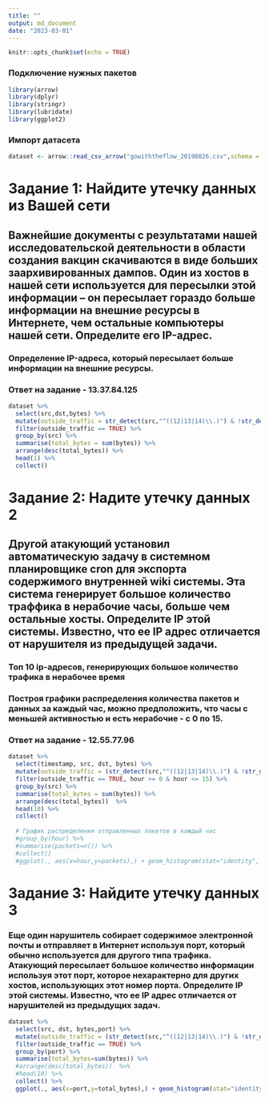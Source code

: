 ```yaml
---
title: ""
output: md_document
date: "2023-03-01"
---
```


```r
knitr::opts_chunk$set(echo = TRUE)
```

### Подключение нужных пакетов

```r
library(arrow)
library(dplyr)
library(stringr)
library(lubridate)
library(ggplot2)
```

### Импорт датасета

```r
dataset <- arrow::read_csv_arrow("gowiththeflow_20190826.csv",schema = schema(timestamp=int64(),src=utf8(),dst=utf8(),port=uint32(),bytes=uint32())) %>% collect()
```

# Задание 1: Найдите утечку данных из Вашей сети

## Важнейшие документы с результатами нашей исследовательской деятельности в области создания вакцин скачиваются в виде больших заархивированных дампов. Один из хостов в нашей сети используется для пересылки этой информации -- он пересылает гораздо больше информации на внешние ресурсы в Интернете, чем остальные компьютеры нашей сети. Определите его IP-адрес.

### Определение IP-адреса, который пересылает больше информации на внешние ресурсы.

### Ответ на задание - 13.37.84.125

```r
dataset %>%
  select(src,dst,bytes) %>%
  mutate(outside_traffic = str_detect(src,"^((12|13|14)\\.)") & !str_detect(dst,"^((12|13|14)\\.)")) %>%
  filter(outside_traffic == TRUE) %>%
  group_by(src) %>%
  summarise(total_bytes = sum(bytes)) %>%
  arrange(desc(total_bytes)) %>%
  head(1) %>%
  collect()
```

# Задание 2: Надите утечку данных 2

## Другой атакующий установил автоматическую задачу в системном планировщике cron для экспорта содержимого внутренней wiki системы. Эта система генерирует большое количество траффика в нерабочие часы, больше чем остальные хосты. Определите IP этой системы. Известно, что ее IP адрес отличается от нарушителя из предыдущей задачи.

### Топ 10 ip-адресов, генерирующих большое количество трафика в нерабочее время

### Построя графики распределения количества пакетов и данных за каждый час, можно предположить, что часы с меньшей активностью и есть нерабочие - с 0 по 15.

### Ответ на задание - 12.55.77.96

```r
dataset %>%
  select(timestamp, src, dst, bytes) %>%
  mutate(outside_traffic = (str_detect(src,"^((12|13|14)\\.)") & !str_detect(dst,"^((12|13|14)\\.)")), hour = hour(as_datetime(timestamp/1000))) %>%
  filter(outside_traffic == TRUE, hour >= 0 & hour <= 15) %>%
  group_by(src) %>%
  summarise(total_bytes = sum(bytes)) %>%
  arrange(desc(total_bytes))  %>%
  head(10) %>%
  collect()
  
  # График распределения отправленных пакетов в каждый час
  #group_by(hour) %>%
  #summarise(packets=n()) %>%
  #collect()
  #ggplot(., aes(x=hour,y=packets),) + geom_histogram(stat="identity", color="black",fill="green")
```


# Задание 3: Найдите утечку данных 3
### Еще один нарушитель собирает содержимое электронной почты и отправляет в Интернет используя порт, который обычно используется для другого типа трафика. Атакующий пересылает большое количество информации используя этот порт, которое нехарактерно для других хостов, использующих этот номер порта. Определите IP этой системы. Известно, что ее IP адрес отличается от нарушителей из предыдущих задач.

```r
dataset %>%
  select(src, dst, bytes,port) %>%
  mutate(outside_traffic = (str_detect(src,"^((12|13|14)\\.)") & !str_detect(dst,"^((12|13|14)\\.)"))) %>%
  filter(outside_traffic == TRUE) %>%
  group_by(port) %>%
  summarise(total_bytes=sum(bytes)) %>%
  #arrange(desc(total_bytes))  %>%
  #head(10) %>%
  collect() %>%
  ggplot(., aes(x=port,y=total_bytes),) + geom_histogram(stat="identity", color="black",fill="green",bins = 110)
```

